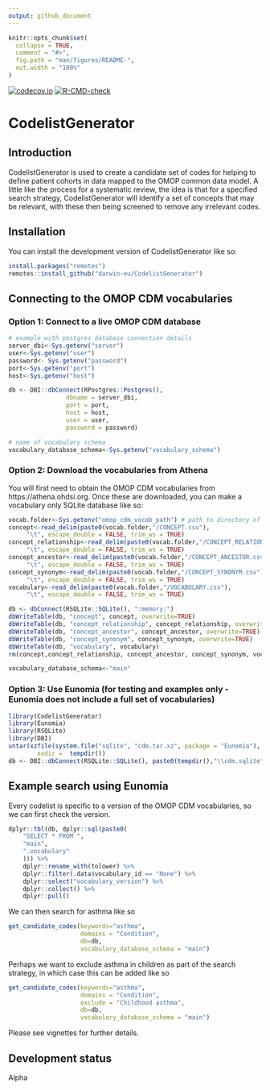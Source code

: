```yaml
---
output: github_document
---
```


<!-- README.md is generated from README.Rmd. Please edit that file -->

```r
knitr::opts_chunk$set(
  collapse = TRUE,
  comment = "#>",
  fig.path = "man/figures/README-",
  out.width = "100%"
)
```

<!-- badges: start -->
[![codecov.io](https://codecov.io/github/darwin-eu/CodelistGenerator/coverage.svg?branch=main)](https://codecov.io/github/darwin-eu/CodelistGenerator?branch=main)
[![R-CMD-check](https://github.com/darwin-eu/CodelistGenerator/workflows/R-CMD-check/badge.svg)](https://github.com/darwin-eu/CodelistGenerator/actions)
<!-- badges: end -->

# CodelistGenerator

## Introduction
CodelistGenerator is used to create a candidate set of codes for helping to define patient cohorts in data mapped to the OMOP common data model. A little like the process for a systematic review, the idea is that for a specified search strategy, CodelistGenerator will identify a set of concepts that may be relevant, with these then being screened to remove any irrelevant codes.

## Installation
You can install the development version of CodelistGenerator like so:
``` r
install.packages("remotes")
remotes::install_github("darwin-eu/CodelistGenerator")
```

## Connecting to the OMOP CDM vocabularies
### Option 1: Connect to a live OMOP CDM database
```r
# example with postgres database connection details
server_dbi<-Sys.getenv("server")
user<-Sys.getenv("user")
password<- Sys.getenv("password")
port<-Sys.getenv("port")
host<-Sys.getenv("host")

db <- DBI::dbConnect(RPostgres::Postgres(),
                dbname = server_dbi,
                port = port,
                host = host,
                user = user,
                password = password)

# name of vocabulary schema
vocabulary_database_schema<-Sys.getenv("vocabulary_schema")
```

### Option 2: Download the vocabularies from Athena 
You will first need to obtain the OMOP CDM vocabularies from https://athena.ohdsi.org. Once these are downloaded, you can make a vocabulary only SQLite database like so:
```r
vocab.folder<-Sys.getenv("omop_cdm_vocab_path") # path to directory of unzipped files
concept<-read_delim(paste0(vocab.folder,"/CONCEPT.csv"),
     "\t", escape_double = FALSE, trim_ws = TRUE)
concept_relationship<-read_delim(paste0(vocab.folder,"/CONCEPT_RELATIONSHIP.csv"),
     "\t", escape_double = FALSE, trim_ws = TRUE) 
concept_ancestor<-read_delim(paste0(vocab.folder,"/CONCEPT_ANCESTOR.csv"),
     "\t", escape_double = FALSE, trim_ws = TRUE)
concept_synonym<-read_delim(paste0(vocab.folder,"/CONCEPT_SYNONYM.csv"),
     "\t", escape_double = FALSE, trim_ws = TRUE)
vocabulary<-read_delim(paste0(vocab.folder,"/VOCABULARY.csv"),
     "\t", escape_double = FALSE, trim_ws = TRUE)

db <- dbConnect(RSQLite::SQLite(), ":memory:")
dbWriteTable(db, "concept", concept, overwrite=TRUE)
dbWriteTable(db, "concept_relationship", concept_relationship, overwrite=TRUE)
dbWriteTable(db, "concept_ancestor", concept_ancestor, overwrite=TRUE)
dbWriteTable(db, "concept_synonym", concept_synonym, overwrite=TRUE)
dbWriteTable(db, "vocabulary", vocabulary)
rm(concept,concept_relationship, concept_ancestor, concept_synonym, vocabulary)

vocabulary_database_schema<-"main"
```


### Option 3: Use Eunomia (for testing and examples only - Eunomia does not include a full set of vocabularies)
```r
library(CodelistGenerator)
library(Eunomia)
library(RSQLite)
library(DBI)
untar(xzfile(system.file("sqlite", "cdm.tar.xz", package = "Eunomia"), open = "rb"),
        exdir =  tempdir())
db <- DBI::dbConnect(RSQLite::SQLite(), paste0(tempdir(),"\\cdm.sqlite"))
```

## Example search using Eunomia
Every codelist is specific to a version of the OMOP CDM vocabularies, so we can first check the version.
```r
dplyr::tbl(db, dplyr::sql(paste0(
    "SELECT * FROM ",
    "main",
    ".vocabulary"
    ))) %>%
    dplyr::rename_with(tolower) %>%
    dplyr::filter(.data$vocabulary_id == "None") %>%
    dplyr::select("vocabulary_version") %>%
    dplyr::collect() %>%
    dplyr::pull()
```

We can then search for asthma like so
```r
get_candidate_codes(keywords="asthma",
                    domains = "Condition",
                    db=db,
                    vocabulary_database_schema = "main")
```

Perhaps we want to exclude asthma in children as part of the search strategy, in which case this can be added like so
```r
get_candidate_codes(keywords="asthma",
                    domains = "Condition",
                    exclude = "Childhood asthma",
                    db=db,
                    vocabulary_database_schema = "main")

```

Please see vignettes for further details.

## Development status
Alpha
